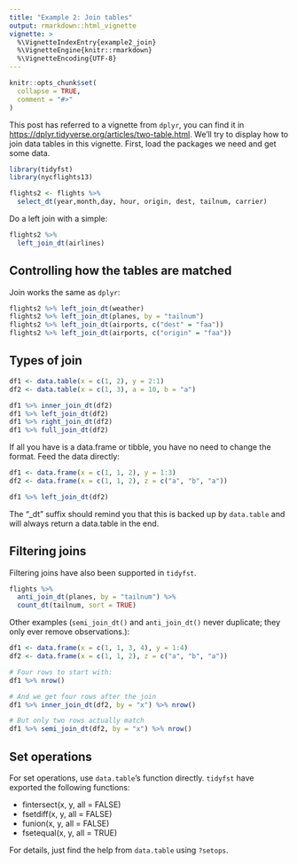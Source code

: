 ---
title: "Example 2: Join tables"
output: rmarkdown::html_vignette
vignette: >
  %\VignetteIndexEntry{example2_join}
  %\VignetteEngine{knitr::rmarkdown}
  %\VignetteEncoding{UTF-8}
---

```{r, include = FALSE}
knitr::opts_chunk$set(
  collapse = TRUE,
  comment = "#>"
)
```
  This post has referred to a vignette from `dplyr`, you can find it in <https://dplyr.tidyverse.org/articles/two-table.html>. We'll try to display how to join data tables in this vignette. First, load the packages we need and get some data.
```{r setup}
library(tidyfst)
library(nycflights13)

flights2 <- flights %>% 
  select_dt(year,month,day, hour, origin, dest, tailnum, carrier)

```
  Do a left join with a simple:
```{r}
flights2 %>% 
  left_join_dt(airlines)
```
  
## Controlling how the tables are matched
  Join works the same as `dplyr`:
```{r}
flights2 %>% left_join_dt(weather)
flights2 %>% left_join_dt(planes, by = "tailnum")
flights2 %>% left_join_dt(airports, c("dest" = "faa"))
flights2 %>% left_join_dt(airports, c("origin" = "faa"))
```

## Types of join

```{r}
df1 <- data.table(x = c(1, 2), y = 2:1)
df2 <- data.table(x = c(1, 3), a = 10, b = "a")

df1 %>% inner_join_dt(df2) 
df1 %>% left_join_dt(df2)
df1 %>% right_join_dt(df2)
df1 %>% full_join_dt(df2)

```
  If all you have is a data.frame or tibble, you have no need to change the format. Feed the data directly:
```{r}
df1 <- data.frame(x = c(1, 1, 2), y = 1:3)
df2 <- data.frame(x = c(1, 1, 2), z = c("a", "b", "a"))

df1 %>% left_join_dt(df2)
```
  The "_dt" suffix should remind you that this is backed up by `data.table` and will always return a data.table in the end.

## Filtering joins
  Filtering joins have also been supported in `tidyfst`.
```{r}
flights %>% 
  anti_join_dt(planes, by = "tailnum") %>% 
  count_dt(tailnum, sort = TRUE)
```
  Other examples (`semi_join_dt()` and `anti_join_dt()` never duplicate; they only ever remove observations.):
```{r}
df1 <- data.frame(x = c(1, 1, 3, 4), y = 1:4)
df2 <- data.frame(x = c(1, 1, 2), z = c("a", "b", "a"))

# Four rows to start with:
df1 %>% nrow()

# And we get four rows after the join
df1 %>% inner_join_dt(df2, by = "x") %>% nrow()

# But only two rows actually match
df1 %>% semi_join_dt(df2, by = "x") %>% nrow()
```
  
## Set operations
  For set operations, use `data.table`'s function directly. `tidyfst` have exported the following functions:
  
* fintersect(x, y, all = FALSE)
* fsetdiff(x, y, all = FALSE)
* funion(x, y, all = FALSE)
* fsetequal(x, y, all = TRUE)

For details, just find the help from `data.table` using `?setops`.

